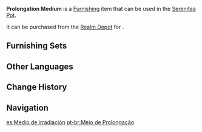 {{Furnishing Infobox
|id             = 372473
|image          = Item Prolongation Medium.png
|category       = Landform
|subcategory    = Shrub
|quality        = 3
|adeptal_energy = 20
|load           = 50
|reduced_load   = 50
|description    = Relatively rare purple plants growing in clusters like a dense bush.<br />Based on scholars' experiment results, these flowers contain a special catalytic substance that can massively extend the luminescence lifetime of certain plant extracts.
|mention        = 
|blueprint      = 
|source1        = [[Realm Depot]]
}}
'''Prolongation Medium''' is a [[Furnishing]] item that can be used in the [[Serenitea Pot]].

It can be purchased from the [[Realm Depot]] for {{Item|Realm Currency|30|x=80}}.

==Furnishing Sets==
{{Craft Usage}}

==Other Languages==
{{Other Languages
|en      = Prolongation Medium
|zhs     = 「悠长的介质」
|zhs_rm  = "Yōucháng de Jièzhì"
|zht     = 「悠長的介質」
|zht_rm  = "Yōucháng de Jièzhì"
|zh_tl   = 
|ja      = 「長やかな触媒」
|ja_rm   = "Nagayaka-na Shokubai"
|ja_tl   = 
|ko      = 「유구한 매개」
|ko_rm   = "Yuguhan Maegae"
|ko_tl   = "Ancient Medium"
|es      = Medio de irradiación
|es_tl   = Irradiation Medium
|fr      = Médium de prolongation
|fr_tl   = Prolongation Medium
|ru      = Долгий диэлектрик
|ru_tl   = Long Dielectric
|th      = "สื่อกลางของความยืนยาว"
|th_rm   = 
|th_tl   = 
|vi      = Xúc Tác Lâu Dài
|vi_tl   = 
|de      = „Medium der Wirkungsverlängerung“
|de_tl   = 
|id      = Media Untuk Memperpanjang
|id_tl   = Medium For Extending
|pt      = Meio de Prolongação
|pt_tl   = 
|tr      = Uzatma Aracı
|tr_tl   = 
|it      = Mezzo di prolungamento
|it_tl   = 
}}

==Change History==
{{Change History|3.2}}

==Navigation==
{{Furnishing Navbox|exterior}}

[[es:Medio de irradiación]]
[[pt-br:Meio de Prolongação]]